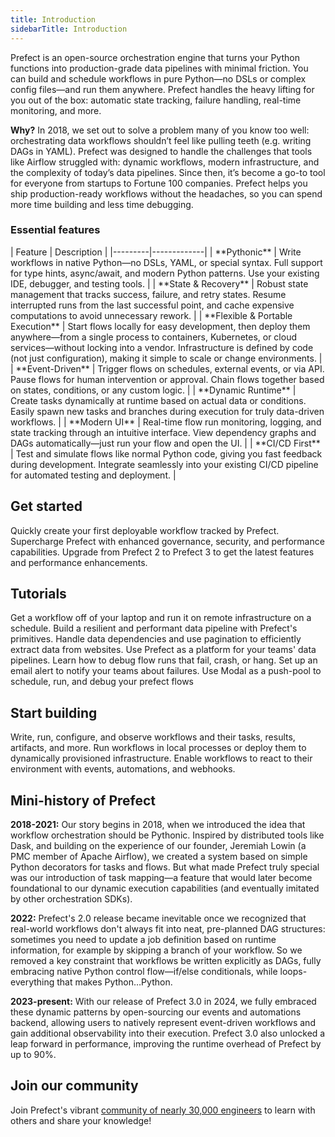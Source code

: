 ```yaml
---
title: Introduction
sidebarTitle: Introduction
---
```

Prefect is an open-source orchestration engine that turns your Python functions into production-grade data pipelines with minimal friction. You can build and schedule workflows in pure Python—no DSLs or complex config files—and run them anywhere. Prefect handles the heavy lifting for you out of the box: automatic state tracking, failure handling, real-time monitoring, and more.

**Why?** In 2018, we set out to solve a problem many of you know too well: orchestrating data workflows shouldn’t feel like pulling teeth (e.g. writing DAGs in YAML). Prefect was designed to handle the challenges that tools like Airflow struggled with: dynamic workflows, modern infrastructure, and the complexity of today’s data pipelines. Since then, it’s become a go-to tool for everyone from startups to Fortune 100 companies. Prefect helps you ship production-ready workflows without the headaches, so you can spend more time building and less time debugging.

### Essential features
<div className="t-full-width">
| Feature | Description |
|---------|-------------|
| **Pythonic** | Write workflows in native Python—no DSLs, YAML, or special syntax. Full support for type hints, async/await, and modern Python patterns. Use your existing IDE, debugger, and testing tools. |
| **State & Recovery** | Robust state management that tracks success, failure, and retry states. Resume interrupted runs from the last successful point, and cache expensive computations to avoid unnecessary rework. |
| **Flexible & Portable Execution** | Start flows locally for easy development, then deploy them anywhere—from a single process to containers, Kubernetes, or cloud services—without locking into a vendor. Infrastructure is defined by code (not just configuration), making it simple to scale or change environments. |
| **Event-Driven** | Trigger flows on schedules, external events, or via API. Pause flows for human intervention or approval. Chain flows together based on states, conditions, or any custom logic. |
| **Dynamic Runtime** | Create tasks dynamically at runtime based on actual data or conditions. Easily spawn new tasks and branches during execution for truly data-driven workflows. |
| **Modern UI** | Real-time flow run monitoring, logging, and state tracking through an intuitive interface. View dependency graphs and DAGs automatically—just run your flow and open the UI. |
| **CI/CD First** | Test and simulate flows like normal Python code, giving you fast feedback during development. Integrate seamlessly into your existing CI/CD pipeline for automated testing and deployment. |
</div>

## Get started

<CardGroup cols={3}>
  <Card title="Quickstart" icon="play" href="/v3/get-started/quickstart">
    Quickly create your first deployable workflow tracked by Prefect.
  </Card>
  <Card title="Prefect Cloud" icon="cloud" href="/v3/manage/cloud/index">
    Supercharge Prefect with enhanced governance, security, and performance capabilities.
  </Card>
  <Card title="Upgrade to Prefect 3" icon="sparkles" href="/v3/resources/upgrade-to-prefect-3">
    Upgrade from Prefect 2 to Prefect 3 to get the latest features and performance enhancements.
  </Card>
</CardGroup>

## Tutorials

<CardGroup cols={3}>
  <Card title="Schedule a flow" icon="calendar" href="/v3/tutorials/schedule">
    Get a workflow off of your laptop and run it on remote infrastructure on a schedule.
  </Card>
  <Card title="Build a data pipeline" icon="database" href="/v3/tutorials/pipelines">
    Build a resilient and performant data pipeline with Prefect's primitives.
  </Card>
  <Card title="Extract data from websites" icon="globe" href="/v3/tutorials/scraping">
    Handle data dependencies and use pagination to efficiently extract data from websites.
  </Card>
  <Card title="Set up a platform" icon="code" href="/v3/tutorials/platform">
    Use Prefect as a platform for your teams' data pipelines.
  </Card>
  <Card title="Debug a data pipeline" icon="bug" href="/v3/tutorials/debug">
    Learn how to debug flow runs that fail, crash, or hang.
  </Card>
  <Card title="Send alerts on failure" icon="bell" href="/v3/tutorials/alerts">
    Set up an email alert to notify your teams about failures.
  </Card>
  <Card title="Schedule deployments to run on Modal" icon="bell" href="/v3/tutorials/modal">
     Use Modal as a push-pool to schedule, run, and debug your prefect flows
  </Card>
</CardGroup>

## Start building

<CardGroup cols={3}>
  <Card title="Develop" icon="code" href="/v3/develop/write-flows">
    Write, run, configure, and observe workflows and their tasks, results, artifacts, and more.
  </Card>
  <Card title="Deploy" icon="rocket" href="/v3/deploy/index">
    Run workflows in local processes or deploy them to dynamically provisioned infrastructure.
  </Card>
  <Card title="Automate" icon="robot" href="/v3/automate/events/automations-triggers">
    Enable workflows to react to their environment with events, automations, and webhooks.
  </Card>
</CardGroup>

## Mini-history of Prefect

**2018-2021:** Our story begins in 2018, when we introduced the idea that workflow orchestration should be Pythonic.
Inspired by distributed tools like Dask, and building on the experience of our founder, Jeremiah Lowin (a PMC member of Apache Airflow), we created a system based on simple Python decorators for tasks and flows.
But what made Prefect truly special was our introduction of task mapping—a feature that would later become foundational to our dynamic execution capabilities (and eventually imitated by other orchestration SDKs).


**2022:** Prefect's 2.0 release became inevitable once we recognized that real-world workflows don't always fit into neat, pre-planned DAG structures: sometimes you need to update a job definition based on runtime information, for example by skipping a branch of your workflow.
So we removed a key constraint that workflows be written explicitly as DAGs, fully embracing native Python control flow—if/else conditionals, while loops-everything that makes Python…Python.


**2023-present:** With our release of Prefect 3.0 in 2024, we fully embraced these dynamic patterns by open-sourcing our events and automations backend, allowing users to natively represent event-driven workflows and gain additional observability into their execution.
Prefect 3.0 also unlocked a leap forward in performance, improving the runtime overhead of Prefect by up to 90%.


## Join our community

Join Prefect's vibrant [community of nearly 30,000 engineers](/contribute/index/) to learn with others and share your knowledge!
